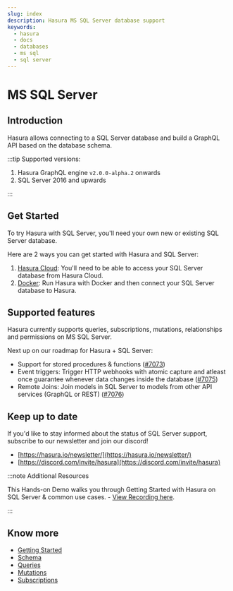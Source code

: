 ```yaml
---
slug: index
description: Hasura MS SQL Server database support
keywords:
  - hasura
  - docs
  - databases
  - ms sql
  - sql server
---
```


# MS SQL Server

## Introduction

Hasura allows connecting to a SQL Server database and build a GraphQL API based on the database schema.

:::tip Supported versions:

1.  Hasura GraphQL engine `v2.0.0-alpha.2` onwards
2.  SQL Server 2016 and upwards

:::

## Get Started

To try Hasura with SQL Server, you'll need your own new or existing SQL Server database.

Here are 2 ways you can get started with Hasura and SQL Server:

1.  [Hasura Cloud](/graphql/core/databases/ms-sql-server/getting-started/cloud.mdx): You'll need to be able to access your SQL Server database from Hasura Cloud.
2.  [Docker](/graphql/core/databases/ms-sql-server/getting-started/docker.mdx): Run Hasura with Docker and then connect your SQL Server database to Hasura.

## Supported features

Hasura currently supports queries, subscriptions, mutations, relationships and permissions on MS SQL Server.

Next up on our roadmap for Hasura + SQL Server:

-   Support for stored procedures & functions ([#7073](https://github.com/hasura/graphql-engine/issues/7073))
-   Event triggers: Trigger HTTP webhooks with atomic capture and atleast once guarantee whenever data changes inside the database ([#7075](https://github.com/hasura/graphql-engine/issues/7075))
-   Remote Joins: Join models in SQL Server to models from other API services (GraphQL or REST) ([#7076](https://github.com/hasura/graphql-engine/issues/7076))

## Keep up to date

If you'd like to stay informed about the status of SQL Server support, subscribe to our newsletter and join our discord!

- [https://hasura.io/newsletter/](https://hasura.io/newsletter/)
- [https://discord.com/invite/hasura](https://discord.com/invite/hasura)

:::note Additional Resources

This Hands-on Demo walks you through Getting Started with Hasura on SQL Server & common use cases. - [View Recording here](https://hasura.io/events/webinar/hasura-sql-server/?pg=docs&plcmt=body&cta=view-recording&tech=).

:::

## Know more

- [Getting Started](/graphql/core/databases/ms-sql-server/getting-started/index.mdx)
- [Schema](/graphql/core/databases/ms-sql-server/schema/index.mdx)
- [Queries](/graphql/core/databases/ms-sql-server/queries/index.mdx)
- [Mutations](/graphql/core/databases/ms-sql-server/mutations/index.mdx)
- [Subscriptions](/graphql/core/databases/ms-sql-server/subscriptions/index.mdx)

<!--
.. TODO: DB-COMPATIBILITY

  .. toctree::
    :maxdepth: 1
    :titlesonly:

    Supported MS SQL Server types <mssql-types>
-->
